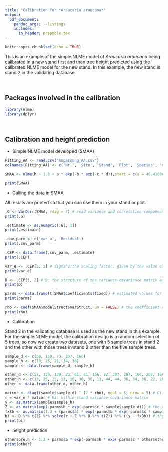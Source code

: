 ```yaml
---
title: "Calibration for *Araucaria araucana*"
output:
  pdf_document:
    pandoc_args: --listings
    includes:
      in_header: preamble.tex
---
```


```r
knitr::opts_chunk$set(echo = TRUE)
```

This is an example of the simple NLME model of *Araucaria araucana* being calibrated in a new stand first and then tree height predicted using the calibrated NLME model for the new stand. In this example, the new stand is stand 2 in the validating database.

&nbsp;

## Packages involved in the calibration

```r
library(nlme)
library(dplyr)
```

&nbsp;

## Calibration and height prediction

* Simple NLME model developed (SMAA)

```r
Fitting_AA <- read.csv("Anpassung_AA.csv")
colnames(Fitting_AA) <- c('Nr.', 'Site', 'Stand', 'Plot', 'Species', 'd', 'h')

SMAA <- nlme(h ~ 1.3 + a * exp(-b * exp(-c * d)),start = c(a = 46.410000000, b = 2.174185939, c = 0.008847333), data = Fitting_AA, fixed = a + b + c ~ 1, random = a ~ 1 | Stand, weights = varPower(form = ~ d))

print(SMAA)
```

* Calling the data in SMAA

All results are printed so that you can use them in your stand or plot.

```r
.G <- VarCorr(SMAA, rdig = 7) # read variance and correlation components
print(.G)

.estimate <- as.numeric(.G[, 1])
print(.estimate)

.cov_parm <- c('var_u', 'Residual')
print(.cov_parm)

.CEP <- data.frame(.cov_parm, .estimate)
print(.CEP)

var_e <- .CEP[2, 2] # sigma^2:the scaling factor, given by the value of the residual variance of the model
print(var_e)

D <- .CEP[1, 2] # D: the structure of the variance-covariance matrix among stands, since there is only one random parameter in SMAA, D is the variance of this parameter
print(D)

parms <- data.frame(t(SMAA$coefficients$fixed)) # estimated values for the fixed parameters of SMAA
print(parms)

rho <- coef(SMAA$modelStruct$varStruct, un = FALSE) # the coefficient of the variance function
print(rho)
```

* Calibration

Stand 2 in the validating database is used as the new stand in this example. For the simple NLME model, the calibration design is a random selection of 5 trees, so now we create two datasets, one with 5 sample trees in stand 2 and the other with those trees in stand 2 other than the five sample trees.

```r
sample_d <- c(58, 139, 73, 207, 166)
sample_h <- c(18, 25, 21, 34, 36)
sample <- data.frame(sample_d, sample_h)

other_d <- c(57, 139, 139, 33, 61, 81, 166, 52, 207, 207, 166, 207, 166, 98.7, 33, 207, 89)
other_h <- c(13, 25, 25, 13, 16, 30, 36, 13, 44, 44, 36, 34, 36, 22, 28, 34,20) # for your new stand, heights are not needed here, I am only showing them here to show you the predictive performance of the calibrated model in this example
other <- data.frame(other_d, other_h)
```

```r
matcor <- diag((sample$sample_d) ^ (2 * rho), ncol = 5, nrow = 5) # Gi: diagonal matrix describing the nonconstant variance
r = var_e * matcor # Ri: within-stand variance-covariance matrix
y <- as.matrix(sample$sample_h)
Z <- as.matrix(exp(-parms$b * exp(-parms$c * sample$sample_d))) # the partial derivatives with respect to random parameters
fxBb <- as.matrix(1.3 + (parms$a) * exp(-parms$b * exp(-parms$c * sample$sample_d))) # the estimated tree height only with fixed effects
bi <- D %*% t(Z) %*% solve(r + Z %*% D %*% t(Z)) %*% ((y - fxBb)) # the estimated value of the random parameter --> Eq.24 in text
print(bi)
```

* height prediction

```r
other$pre.h <- 1.3 + parms$a * exp(-parms$b * exp(-parms$c * other$other_d)) + bi * exp(-parms$b * exp(-parms$c * other$other_d)) # Eq.25 in text
print(other)
```
